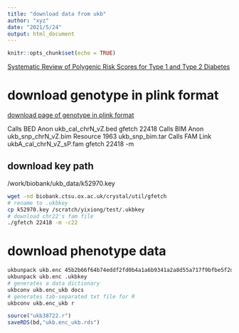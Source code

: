 ```yaml
---
title: "download data from ukb"
author: "xyz"
date: "2021/5/24"
output: html_document
---
```


```r
knitr::opts_chunk$set(echo = TRUE)
```

[Systematic Review of Polygenic Risk Scores for Type 1 and Type 2 Diabetes](https://www.ncbi.nlm.nih.gov/pmc/articles/PMC7084489/)

# download genotype in plink format

[download page of genotype in plink format](http://biobank.ctsu.ox.ac.uk/crystal/label.cgi?id=263)

Calls BED	Anon	ukb_cal_chrN_vZ.bed	gfetch 22418
Calls BIM	Anon	ukb_snp_chrN_vZ.bim	Resource 1963 ukb_snp_bim.tar
Calls FAM	Link	ukbA_cal_chrN_vZ_sP.fam	gfetch 22418 -m

## download key path

/work/biobank/ukb_data/k52970.key

```bash
wget -nd biobank.ctsu.ox.ac.uk/crystal/util/gfetch
# rename to .ukbkey
cp k52970.key /scratch/yixiong/test/.ukbkey
# download chr22's fam file
./gfetch 22418 -m -c22
```

# download phenotype data

```bash
ukbunpack ukb.enc 45b2b66f64b74eddf2fd0b4a1a6b9341a2a8d55a717f9bfbe5f2de92f2ada258
ukbunpack ukb.enc .ukbkey
# generates a data dictionary
ukbconv ukb.enc_ukb docs
# generates tab-separated txt file for R
ukbconv ukb.enc_ukb r
```

```r
source("ukb38722.r")
saveRDS(bd,"ukb.enc_ukb.rds")
```

